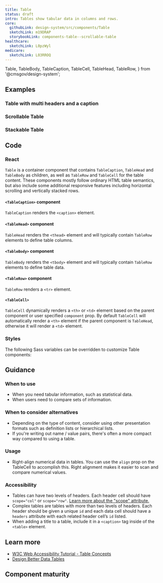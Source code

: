 ```yaml
---
title: Table
status: draft
intro: Tables show tabular data in columns and rows.
core:
  githubLink: design-system/src/components/Table
  sketchLink: m19DRAP
  storybookLink: components-table--scrollable-table
healthcare:
  sketchLink: L0pzWyl
medicare:
  sketchLink: L03RROQ
---
```


  Table,
  TableBody,
  TableCaption,
  TableCell,
  TableHead,
  TableRow,
} from '@cmsgov/design-system';


## Examples

### Table with multi headers and a caption

<StorybookExample
  componentName="table"
  storyId="components-table--multi-header-table"
/>

### Scrollable Table

<ResponsiveExample title="Scrollable table example" storyId="components-table--scrollable-table" />

### Stackable Table

<ResponsiveExample
  componentName="stackable table example"
  storyId="components-table--stackable-table"
/>

## Code

### React

`Table` is a container component that contains `TableCaption`, `TableHead` and `TableBody` as children,
as well as `TableRow` and `TableCell` for the table content. These components mostly follow ordinary HTML table semantics, but also include some additional
responsive features including horizontal scrolling and vertically stacked rows.

<PropTable componentName="Table" />

#### `<TableCaption>` component

`TableCaption` renders the `<caption>` element.

<PropTable componentName="TableCaption" />

#### `<TableHead>` component

`TableHead` renders the `<thead>` element and will typically contain `TableRow` elements to define table columns.

<PropTable componentName="TableHead" />

#### `<TableBody>` component

`TableBody` renders the `<tbody>` element and will typically contain `TableRow` elements to define table data.

<PropTable componentName="TableBody" />

#### `<TableRow>` component

`TableRow` renders a `<tr>` element.

<PropTable componentName="TableRow" />

#### `<TableCell>`

`TableCell` dynamically renders a `<th>` or `<td>` element based on the parent component or user specified `component` prop. By default `TableCell` will automatically render a `<th>` element if the parent component is `TableHead`, otherwise it will render a `<td>` element.

<PropTable componentName="TableCell" />

### Styles

The following Sass variables can be overridden to customize Table components:

<ComponentThemeOptions
  componentname="table"
/>

## Guidance

### When to use

- When you need tabular information, such as statistical data.
- When users need to compare sets of information.

### When to consider alternatives

- Depending on the type of content, consider using other presentation formats such as definition lists or hierarchical lists.
- If you're writing out name / value pairs, there's often a more compact way compared to using a table.

### Usage

- Right-align numerical data in tables. You can use the `align` prop on the TableCell to accomplish this. Right alignment makes it easier to scan and compare numerical values.

### Accessibility

- Tables can have two levels of headers. Each header cell should have `scope="col"` or `scope="row"`. [Learn more about the "scope" attribute.](https://developer.mozilla.org/en-US/docs/Web/HTML/Element/th#attr-scope)
- Complex tables are tables with more than two levels of headers. Each header should be given a unique `id` and each data cell should have a `headers` attribute with each related header cell’s `id` listed.
- When adding a title to a table, include it in a `<caption>` tag inside of the `<table>` element.

## Learn more

- [W3C Web Accessibility Tutorial \- Table Concepts](https://www.w3.org/WAI/tutorials/tables/)
- [Design Better Data Tables](https://medium.com/mission-log/design-better-data-tables-430a30a00d8c)

## Component maturity

<MaturityChecklist
  a11yStandards={true}
  color={true}
  forcedColors={true}
  screenReaders={true}
  keyboardNavigable={true}
  storybook={true}
  responsive={true}
  spanish={null}
  completeUiKit={false}
  responsiveUiKit={false}
  tokensInCode={true}
  tokensInSketch={true}
/>